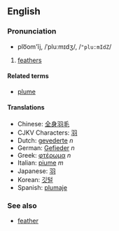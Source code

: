 ==English==
===Pronunciation===
*plo͞om'ĭj, /ˈpluːmɪdʒ/, /<tt>"plu:mIdZ</tt>/

# [[feathers]] {{stub}}

====Related terms====
*[[plume]]

====Translations====
*Chinese: [[全身羽毛]]
*CJKV Characters: [[羽]]
*Dutch: [[gevederte]] ''n''
*German: [[Gefieder]] ''n''
*Greek: [[φτέρωμα]] ''n''
*Italian: [[piume]] ''m''
*Japanese: [[羽]]
*Korean: [[깃털]]
*Spanish: [[plumaje]]

===See also===
*[[feather]]